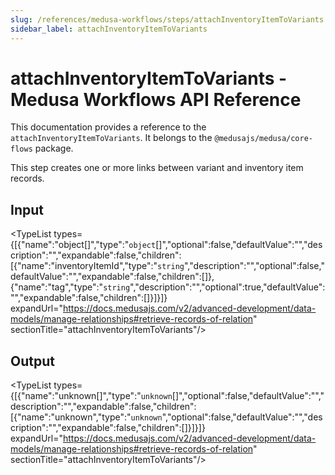 ```yaml
---
slug: /references/medusa-workflows/steps/attachInventoryItemToVariants
sidebar_label: attachInventoryItemToVariants
---
```



# attachInventoryItemToVariants - Medusa Workflows API Reference

This documentation provides a reference to the `attachInventoryItemToVariants`. It belongs to the `@medusajs/medusa/core-flows` package.

This step creates one or more links between variant and inventory item records.

## Input

<TypeList types={[{"name":"object[]","type":"`object`[]","optional":false,"defaultValue":"","description":"","expandable":false,"children":[{"name":"inventoryItemId","type":"`string`","description":"","optional":false,"defaultValue":"","expandable":false,"children":[]},{"name":"tag","type":"`string`","description":"","optional":true,"defaultValue":"","expandable":false,"children":[]}]}]} expandUrl="https://docs.medusajs.com/v2/advanced-development/data-models/manage-relationships#retrieve-records-of-relation" sectionTitle="attachInventoryItemToVariants"/>

## Output

<TypeList types={[{"name":"unknown[]","type":"`unknown`[]","optional":false,"defaultValue":"","description":"","expandable":false,"children":[{"name":"unknown","type":"`unknown`","optional":false,"defaultValue":"","description":"","expandable":false,"children":[]}]}]} expandUrl="https://docs.medusajs.com/v2/advanced-development/data-models/manage-relationships#retrieve-records-of-relation" sectionTitle="attachInventoryItemToVariants"/>
